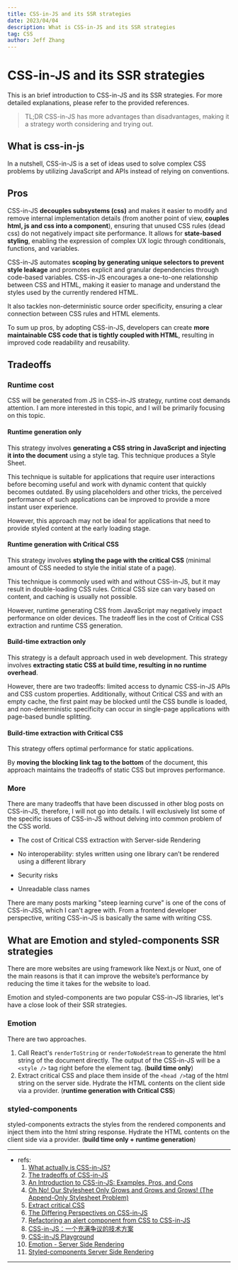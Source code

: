```yaml
---
title: CSS-in-JS and its SSR strategies
date: 2023/04/04
description: What is CSS-in-JS and its SSR strategies
tag: CSS
author: Jeff Zhang
---
```


# CSS-in-JS and its SSR strategies

This is an brief introduction to CSS-in-JS and its SSR strategies. For more detailed explanations, please refer to the provided references.

> TL;DR CSS-in-JS has more advantages than disadvantages, making it a strategy worth considering and trying out.

## What is css-in-js

In a nutshell, CSS-in-JS is a set of ideas used to solve complex CSS problems by utilizing JavaScript and APIs instead of relying on conventions.

## Pros

CSS-in-JS **decouples subsystems (css)** and makes it easier to modify and remove internal implementation details (from another point of view, **couples html, js and css into a component**), ensuring that unused CSS rules (dead css) do not negatively impact site performance. It allows for **state-based styling**, enabling the expression of complex UX logic through conditionals, functions, and variables.

CSS-in-JS automates **scoping by generating unique selectors to prevent style leakage** and promotes explicit and granular dependencies through code-based variables. CSS-in-JS encourages a one-to-one relationship between CSS and HTML, making it easier to manage and understand the styles used by the currently rendered HTML.

It also tackles non-deterministic source order specificity, ensuring a clear connection between CSS rules and HTML elements.

To sum up pros, by adopting CSS-in-JS, developers can create **more maintainable CSS code that is tightly coupled with HTML**, resulting in improved code readability and reusability.

## Tradeoffs

### Runtime cost

CSS will be generated from JS in CSS-in-JS strategy, runtime cost demands attention. I am more interested in this topic, and I will be primarily focusing on this topic.

#### Runtime generation only

This strategy involves **generating a CSS string in JavaScript and injecting it into the document** using a style tag. This technique produces a Style Sheet.

This technique is suitable for applications that require user interactions before becoming useful and work with dynamic content that quickly becomes outdated. By using placeholders and other tricks, the perceived performance of such applications can be improved to provide a more instant user experience.

However, this approach may not be ideal for applications that need to provide styled content at the early loading stage.

#### Runtime generation with Critical CSS

This strategy involves **styling the page with the critical CSS** (minimal amount of CSS needed to style the initial state of a page).

This technique is commonly used with and without CSS-in-JS, but it may result in double-loading CSS rules. Critical CSS size can vary based on content, and caching is usually not possible.

However, runtime generating CSS from JavaScript may negatively impact performance on older devices. The tradeoff lies in the cost of Critical CSS extraction and runtime CSS generation.

#### Build-time extraction only

This strategy is a default approach used in web development. This strategy involves **extracting static CSS at build time, resulting in no runtime overhead**.

However, there are two tradeoffs: limited access to dynamic CSS-in-JS APIs and CSS custom properties. Additionally, without Critical CSS and with an empty cache, the first paint may be blocked until the CSS bundle is loaded, and non-deterministic specificity can occur in single-page applications with page-based bundle splitting.

#### Build-time extraction with Critical CSS

This strategy offers optimal performance for static applications.

By **moving the blocking link tag to the bottom** of the document, this approach maintains the tradeoffs of static CSS but improves performance.

### More

There are many tradeoffs that have been discussed in other blog posts on CSS-in-JS, therefore, I will not go into details. I will exclusively list some of the specific issues of CSS-in-JS without delving into common problem of the CSS world.

- The cost of Critical CSS extraction with Server-side Rendering

- No interoperability: styles written using one library can’t be rendered using a different library

- Security risks

- Unreadable class names

There are many posts marking "steep learning curve" is one of the cons of CSS-in-JSS, which I can't agree with. From a frontend developer perspective, writing CSS-in-JS is basically the same with writing CSS.

## What are Emotion and styled-components SSR strategies

There are more websites are using framework like Next.js or Nuxt, one of the main reasons is that it can improve the website’s performance by reducing the time it takes for the website to load.

Emotion and styled-components are two popular CSS-in-JS libraries, let's have a close look of their SSR strategies.

### Emotion

There are two approaches.

1. Call React's `renderToString` or `renderToNodeStream` to generate the html string of the document directly. The output of the CSS-in-JS will be a `<style />` tag right before the element tag. (**build time only**)
2. Extract critical CSS and place them inside of the `<head />`tag of the html string on the server side. Hydrate the HTML contents on the client side via a provider. (**runtime generation with Critical CSS**)

### styled-components

styled-components extracts the styles from the rendered components and inject them into the html string response. Hydrate the HTML contents on the client side via a provider. (**build time only + runtime generation**)

---

- refs:
  1. [What actually is CSS-in-JS?](https://medium.com/dailyjs/what-is-actually-css-in-js-f2f529a2757)
  2. [The tradeoffs of CSS-in-JS](https://medium.com/free-code-camp/the-tradeoffs-of-css-in-js-bee5cf926fdb)
  3. [An Introduction to CSS-in-JS: Examples, Pros, and Cons](https://webdesign.tutsplus.com/articles/an-introduction-to-css-in-js-examples-pros-and-cons--cms-33574)
  4. [Oh No! Our Stylesheet Only Grows and Grows and Grows! (The Append-Only Stylesheet Problem)](https://css-tricks.com/oh-no-stylesheet-grows-grows-grows-append-stylesheet-problem/)
  5. [Extract critical CSS](https://web.dev/i18n/en/extract-critical-css/)
  6. [The Differing Perspectives on CSS-in-JS](https://css-tricks.com/the-differing-perspectives-on-css-in-js/)
  7. [Refactoring an alert component from CSS to CSS-in-JS](https://alert-refactor.netlify.app/)
  8. [CSS-in-JS：一个充满争议的技术方案](https://www.infoq.cn/article/95ojp6upti9vsyfsw2xz)
  9. [CSS-in-JS Playground](https://css-in-js-playground.com)
  10. [Emotion - Server Side Rendering](https://emotion.sh/docs/ssr)
  11. [Styled-components Server Side Rendering](https://styled-components.com/docs/advanced#server-side-rendering)

---


<Comments />

